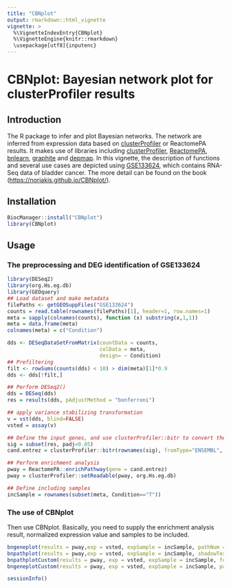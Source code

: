 ```yaml
---
title: "CBNplot"
output: rmarkdown::html_vignette
vignette: >
  %\VignetteIndexEntry{CBNplot}
  %\VignetteEngine{knitr::rmarkdown}
  \usepackage[utf8]{inputenc}
---
```


# CBNplot: Bayesian network plot for clusterProfiler results


## Introduction

The R package to infer and plot Bayesian networks. The network are inferred from expression data based on [clusterProfiler](https://github.com/YuLab-SMU/clusterProfiler) or ReactomePA results. It makes use of libraries including [clusterProfiler](https://github.com/YuLab-SMU/clusterProfiler), [ReactomePA](https://github.com/YuLab-SMU/ReactomePA), [bnlearn](https://www.bnlearn.com/), [graphite](https://bioconductor.org/packages/release/bioc/html/graphite.html) and [depmap](https://bioconductor.org/packages/release/data/experiment/html/depmap.html). In this vignette, the description of functions and several use cases are depicted using [GSE133624](https://www.ncbi.nlm.nih.gov/geo/query/acc.cgi?acc=GSE133624), which contains RNA-Seq data of bladder cancer. The more detail can be found on the book ([https://noriakis.github.io/CBNplot/](https://noriakis.github.io/CBNplot/)).

## Installation
```r
BiocManager::install("CBNplot")
library(CBNplot)
```

## Usage
### The preprocessing and DEG identification of GSE133624
```r
library(DESeq2)
library(org.Hs.eg.db)
library(GEOquery)
## Load dataset and make metadata
filePaths <- getGEOSuppFiles("GSE133624")
counts = read.table(rownames(filePaths)[1], header=1, row.names=1)
meta = sapply(colnames(counts), function (x) substring(x,1,1))
meta = data.frame(meta)
colnames(meta) = c("Condition")

dds <- DESeqDataSetFromMatrix(countData = counts,
                              colData = meta,
                              design= ~ Condition)
## Prefiltering
filt <- rowSums(counts(dds) < 10) > dim(meta)[1]*0.9
dds <- dds[!filt,]

## Perform DESeq2()
dds = DESeq(dds)
res = results(dds, pAdjustMethod = "bonferroni")

## apply variance stabilizing transformation
v = vst(dds, blind=FALSE)
vsted = assay(v)

## Define the input genes, and use clusterProfiler::bitr to convert the ID.
sig = subset(res, padj<0.05)
cand.entrez = clusterProfiler::bitr(rownames(sig), fromType="ENSEMBL", toType="ENTREZID", OrgDb=org.Hs.eg.db)$ENTREZID

## Perform enrichment analysis
pway = ReactomePA::enrichPathway(gene = cand.entrez)
pway = clusterProfiler::setReadable(pway, org.Hs.eg.db)

## Define including samples
incSample = rownames(subset(meta, Condition=="T"))
```
### The use of CBNplot

Then use CBNplot. Basically, you need to supply the enrichment analysis result, normalized expression value and samples to be included.

```r
bngeneplot(results = pway,exp = vsted, expSample = incSample, pathNum = 15)
bnpathplot(results = pway,exp = vsted, expSample = incSample, shadowText = TRUE)
bnpathplotCustom(results = pway, exp = vsted, expSample = incSample, fontFamily="sans", glowEdgeNum=3, hub=3)
bngeneplotCustom(results = pway, exp = vsted, expSample = incSample, pathNum=15, fontFamily="sans", glowEdgeNum=NULL, hub=3)

sessionInfo()
```



